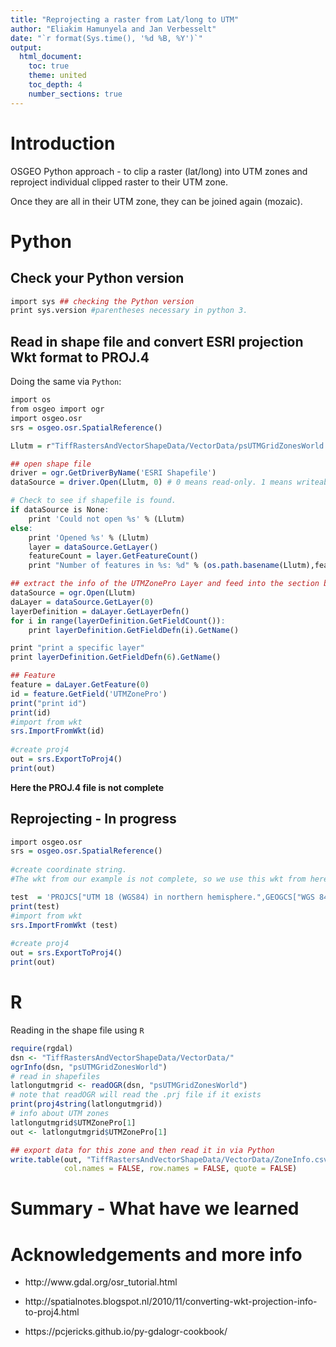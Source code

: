 ```yaml
---
title: "Reprojecting a raster from Lat/long to UTM"
author: "Eliakim Hamunyela and Jan Verbesselt"
date: "`r format(Sys.time(), '%d %B, %Y')`"
output:
  html_document:
    toc: true
    theme: united
    toc_depth: 4
    number_sections: true
---
```


# Introduction

OSGEO Python approach - to clip a raster (lat/long) into UTM zones and reproject individual clipped raster to their UTM zone. 

Once they are all in their UTM zone, they can be joined again (mozaic).

# Python

## Check your Python version

```r
import sys ## checking the Python version
print sys.version #parentheses necessary in python 3. 
```

## Read in shape file and convert ESRI projection Wkt format to PROJ.4
Doing the same via `Python`:

```r
import os
from osgeo import ogr
import osgeo.osr
srs = osgeo.osr.SpatialReference()

Llutm = r"TiffRastersAndVectorShapeData/VectorData/psUTMGridZonesWorld.shp"

## open shape file
driver = ogr.GetDriverByName('ESRI Shapefile')
dataSource = driver.Open(Llutm, 0) # 0 means read-only. 1 means writeable.

# Check to see if shapefile is found.
if dataSource is None:
    print 'Could not open %s' % (Llutm)
else:
    print 'Opened %s' % (Llutm)
    layer = dataSource.GetLayer()
    featureCount = layer.GetFeatureCount()
    print "Number of features in %s: %d" % (os.path.basename(Llutm),featureCount)

## extract the info of the UTMZonePro Layer and feed into the section below
dataSource = ogr.Open(Llutm)
daLayer = dataSource.GetLayer(0)
layerDefinition = daLayer.GetLayerDefn()
for i in range(layerDefinition.GetFieldCount()):
    print layerDefinition.GetFieldDefn(i).GetName()

print "print a specific layer"
print layerDefinition.GetFieldDefn(6).GetName()

## Feature
feature = daLayer.GetFeature(0)
id = feature.GetField('UTMZonePro')
print("print id")
print(id)
#import from wkt
srs.ImportFromWkt(id)
 
#create proj4
out = srs.ExportToProj4()
print(out) 
```

**Here the PROJ.4 file is not complete**

## Reprojecting - In progress

```r
import osgeo.osr
srs = osgeo.osr.SpatialReference()
 
#create coordinate string. 
#The wkt from our example is not complete, so we use this wkt from here: http://www.gdal.org/osr_tutorial.html

test  = 'PROJCS["UTM 18 (WGS84) in northern hemisphere.",GEOGCS["WGS 84",DATUM["WGS_1984",SPHEROID["WGS 84",6378137,298.257223563,AUTHORITY["EPSG",7031]],TOWGS84[0,0,0,0,0,0,0],AUTHORITY["EPSG",6327]],PRIMEM["Greenwich",0,AUTHORITY["EPSG",8902]],UNIT["DMSH",0.0174532925199433,AUTHORITY["EPSG",9109]],AXIS["Lat",NORTH],AXIS["Long",EAST],AUTHORITY["EPSG",4327]],PROJECTION["Transverse_Mercator"],PARAMETER["latitude_of_origin",0],PARAMETER["central_meridian",-84],PARAMETER["scale_factor",0.9996],PARAMETER["false_easting",500000],PARAMETER["false_northing",0]]'
print(test) 
#import from wkt
srs.ImportFromWkt (test)
 
#create proj4
out = srs.ExportToProj4()
print(out) 
```


# R

Reading in the shape file using `R`
```r
require(rgdal)
dsn <- "TiffRastersAndVectorShapeData/VectorData/"
ogrInfo(dsn, "psUTMGridZonesWorld")
# read in shapefiles
latlongutmgrid <- readOGR(dsn, "psUTMGridZonesWorld")
# note that readOGR will read the .prj file if it exists
print(proj4string(latlongutmgrid))
# info about UTM zones
latlongutmgrid$UTMZonePro[1]
out <- latlongutmgrid$UTMZonePro[1]

## export data for this zone and then read it in via Python
write.table(out, "TiffRastersAndVectorShapeData/VectorData/ZoneInfo.csv", 
            col.names = FALSE, row.names = FALSE, quote = FALSE)
```

# Summary - What have we learned

# Acknowledgements and more info

- http://www.gdal.org/osr_tutorial.html

- http://spatialnotes.blogspot.nl/2010/11/converting-wkt-projection-info-to-proj4.html

- https://pcjericks.github.io/py-gdalogr-cookbook/


<!---
### comments not processed by the kml file
I've had many occasions where I've had WKT-style projection text (e.g., the contents of the *.prj files that normally accompany ESRI Shapefiles, or the srtext field in the spatial_ref_sys table in PostGIS), and I needed to get that to an equivalent Proj4-compatible projection string (and vice versa).  I've known for some time there had to be an automated way to do this...as the GDAL/OGR libraries have been doing this internally for some time.  I ran into the issue again today, so I decided to poke around a bit, and found the API functions that are available to do this...I wrote my first ever Python scripts that use the GDAL/OGR python bindings (specifically, OSR).  These scripts simply convert WKT projection text to Proj4 (wkt2proj.py) and back (proj2wkt.py).  Maybe there are some better examples elsewhere...but I didn't quite find what I was looking for.  Since my work is mostly in PHP right now, I'd love to see the GDAL/OGR PHP bindings maintained someday, but this will do for now:
-->